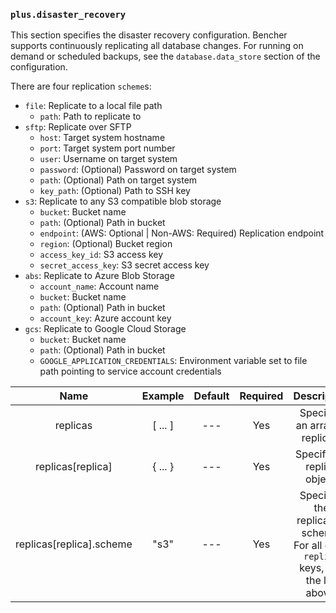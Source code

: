 ### `plus.disaster_recovery`

This section specifies the disaster recovery configuration.
Bencher supports continuously replicating all database changes.
For running on demand or scheduled backups, see the `database.data_store` section of the configuration.

There are four replication `scheme`s:
- `file`: Replicate to a local file path
    - `path`: Path to replicate to
- `sftp`: Replicate over SFTP
    - `host`: Target system hostname
    - `port`: Target system port number
    - `user`: Username on target system
    - `password`: (Optional) Password on target system
    - `path`: (Optional) Path on target system
    - `key_path`: (Optional) Path to SSH key
- `s3`: Replicate to any S3 compatible blob storage
    - `bucket`: Bucket name
    - `path`: (Optional) Path in bucket
    - `endpoint`: (AWS: Optional | Non-AWS: Required) Replication endpoint
    - `region`: (Optional) Bucket region
    - `access_key_id`: S3 access key
    - `secret_access_key`: S3 secret access key
- `abs`: Replicate to Azure Blob Storage
    - `account_name`: Account name
    - `bucket`: Bucket name
    - `path`: (Optional) Path in bucket
    - `account_key`: Azure account key
- `gcs`: Replicate to Google Cloud Storage
    - `bucket`: Bucket name
    - `path`: (Optional) Path in bucket
    - `GOOGLE_APPLICATION_CREDENTIALS`: Environment variable set to file path pointing to service account credentials

|           Name           |  Example  | Default | Required |                                     Description                                     |
| :----------------------: | :-------: | :-----: | :------: | :---------------------------------------------------------------------------------: |
|         replicas         |  [ ... ]  |   ---   |   Yes    |                           Specifies an array of replicas.                           |
|    replicas[replica]     | \{ ... \} |   ---   |   Yes    |                             Specifies a replica object.                             |
| replicas[replica].scheme |   "s3"    |   ---   |   Yes    | Specifies the replication scheme. For all other `replica` keys, see the list above. |
